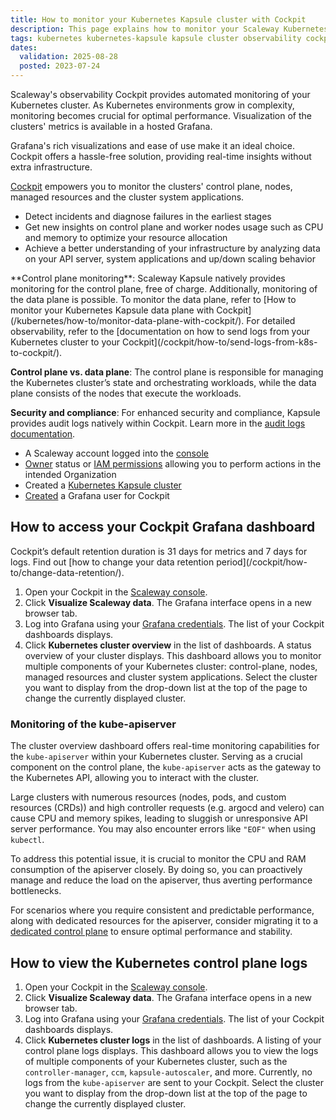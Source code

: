 ```yaml
---
title: How to monitor your Kubernetes Kapsule cluster with Cockpit
description: This page explains how to monitor your Scaleway Kubernetes Kapsule cluster with Cockpit
tags: kubernetes kubernetes-kapsule kapsule cluster observability cockpit
dates:
  validation: 2025-08-28
  posted: 2023-07-24
---
```




Scaleway's observability Cockpit provides automated monitoring of your Kubernetes cluster. As Kubernetes environments grow in complexity, monitoring becomes crucial for optimal performance. Visualization of the clusters' metrics is available in a hosted Grafana.

Grafana's rich visualizations and ease of use make it an ideal choice. Cockpit offers a hassle-free solution, providing real-time insights without extra infrastructure.

[Cockpit](/cockpit/quickstart/) empowers you to monitor the clusters' control plane, nodes, managed resources and the cluster system applications.

* Detect incidents and diagnose failures in the earliest stages
* Get new insights on control plane and worker nodes usage such as CPU and memory to optimize your resource allocation
* Achieve a better understanding of your infrastructure by analyzing data on your API server, system applications and up/down scaling behavior

<Message type="important">
  **Control plane monitoring**: Scaleway Kapsule natively provides monitoring for the control plane, free of charge. Additionally, monitoring of the data plane is possible. To monitor the data plane, refer to [How to monitor your Kubernetes Kapsule data plane with Cockpit](/kubernetes/how-to/monitor-data-plane-with-cockpit/). For detailed observability, refer to the [documentation on how to send logs from your Kubernetes cluster to your Cockpit](/cockpit/how-to/send-logs-from-k8s-to-cockpit/).

  **Control plane vs. data plane**: The control plane is responsible for managing the Kubernetes cluster’s state and orchestrating workloads, while the data plane consists of the nodes that execute the workloads.

  **Security and compliance**: For enhanced security and compliance, Kapsule provides audit logs natively within Cockpit. Learn more in the [audit logs documentation](/kubernetes/how-to/access-audit-logs/).
</Message>

<Requirements />

- A Scaleway account logged into the [console](https://account.scaleway.com/?service=elements)
- [Owner](/iam/concepts/#owner) status or [IAM permissions](/iam/concepts/#permission) allowing you to perform actions in the intended Organization
- Created a [Kubernetes Kapsule cluster](/kubernetes/how-to/create-cluster/)
- [Created](/cockpit/how-to/retrieve-grafana-credentials/) a Grafana user for Cockpit

## How to access your Cockpit Grafana dashboard

<Message type="important">
  Cockpit’s default retention duration is 31 days for metrics and 7 days for logs. Find out [how to change your data retention period](/cockpit/how-to/change-data-retention/).
</Message>

1. Open your Cockpit in the [Scaleway console](https://account.scaleway.com/?service=elementscockpit/overview).
2. Click **Visualize Scaleway data**. The Grafana interface opens in a new browser tab.
3. Log into Grafana using your [Grafana credentials](/cockpit/how-to/retrieve-grafana-credentials/). The list of your Cockpit dashboards displays.
4. Click **Kubernetes cluster overview** in the list of dashboards. A status overview of your cluster displays. This dashboard allows you to monitor multiple components of your Kubernetes cluster: control-plane, nodes, managed resources and cluster system applications.
    <Lightbox image={image} alt="" />
    <Message type="tip">
      Select the cluster you want to display from the drop-down list at the top of the page to change the currently displayed cluster.
    </Message>

### Monitoring of the kube-apiserver

The cluster overview dashboard offers real-time monitoring capabilities for the `kube-apiserver` within your Kubernetes cluster. Serving as a crucial component on the control plane, the `kube-apiserver` acts as the gateway to the Kubernetes API, allowing you to interact with the cluster.

Large clusters with numerous resources (nodes, pods, and custom resources (CRDs)) and high controller requests (e.g. argocd and velero) can cause CPU and memory spikes, leading to sluggish or unresponsive API server performance. You may also encounter errors like `"EOF"` when using `kubectl`.

To address this potential issue, it is crucial to monitor the CPU and RAM consumption of the apiserver closely. By doing so, you can proactively manage and reduce the load on the apiserver, thus averting performance bottlenecks.

For scenarios where you require consistent and predictable performance, along with dedicated resources for the apiserver, consider migrating it to a [dedicated control plane](https://www.scaleway.com/en/kubernetes-dedicated-control-plane/) to ensure optimal performance and stability.

## How to view the Kubernetes control plane logs

1. Open your Cockpit in the [Scaleway console](https://account.scaleway.com/?service=elementscockpit/overview).
2. Click **Visualize Scaleway data**. The Grafana interface opens in a new browser tab.
3. Log into Grafana using your [Grafana credentials](/cockpit/how-to/retrieve-grafana-credentials/). The list of your Cockpit dashboards displays.
4. Click **Kubernetes cluster logs** in the list of dashboards. A listing of your control plane logs displays. This dashboard allows you to view the logs of multiple components of your Kubernetes cluster, such as the `controller-manager`, `ccm`, `kapsule-autoscaler`, and more.
    <Message type="note">
      Currently, no logs from the `kube-apiserver` are sent to your Cockpit.
    </Message>
    <Lightbox image={image2} alt="" />
    <Message type="tip">
      Select the cluster you want to display from the drop-down list at the top of the page to change the currently displayed cluster.
    </Message>



